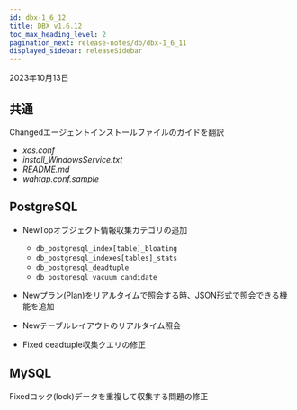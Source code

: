 ```yaml
---
id: dbx-1_6_12
title: DBX v1.6.12
toc_max_heading_level: 2
pagination_next: release-notes/db/dbx-1_6_11
displayed_sidebar: releaseSidebar
---
```


2023年10月13日

## 共通

<p><Status>Changed</Status>エージェントインストールファイルのガイドを翻訳</p>

- *xos.conf*
- _install_WindowsService.txt_
- _README.md_
- _wahtap.conf.sample_

## PostgreSQL

- <Status>New</Status>Topオブジェクト情報収集カテゴリの追加

  - `db_postgresql_index[table]_bloating`
  - `db_postgresql_indexes[tables]_stats`
  - `db_postgresql_deadtuple`
  - `db_postgresql_vacuum_candidate`

- <Status>New</Status>プラン(Plan)をリアルタイムで照会する時、JSON形式で照会できる機能を追加

- <Status>New</Status>テーブルレイアウトのリアルタイム照会

- <Status>Fixed</Status> deadtuple収集クエリの修正

## MySQL

<p><Status>Fixed</Status>ロック(lock)データを重複して収集する問題の修正</p>
